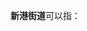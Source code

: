 '''新港街道'''可以指：
{{PRC admin/disambig|12/01/16/003/000|32/08/02/051/000|35/01/03/004/000|37/06/84/003/000|41/01/84/400/000|44/01/05/002/000|44/15/02/001/000}}
{{disambig|cat=四字乡级行政区划消歧义}}